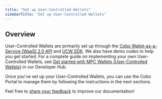 ```yaml
---
title: "Set up User-Controlled Wallets"
sidebarTitle: "Set up User-Controlled Wallets"
---
```


## Overview

User-Controlled Wallets are primarily set up through the [Cobo Wallet-as-a-Service (WaaS) 2.0 API](https://www.cobo.com/developers/v2/guides/overview/introduction) and [UCW SDK](https://www.cobo.com/developers/v2/developer-tools/quickstart-ucw-ios). We also have demo codes to help you get started. For a complete guide on implementing your own User-Controlled Wallets, see [Get started with MPC Wallets (User-Controlled Wallets)](https://www.cobo.com/developers/v2/guides/mpc-wallets/get-started-ucw) in our Developer Hub.

Once you've set up your User-Controlled Wallets, you can use the Cobo Portal to manage them by following the instructions in the next sections.

<Tip>Feel free to [share your feedback](https://forms.zohopublic.com/cobo/form/DocumentFeedbackForm/formperma/QvLOhxJv1_JMsJ-1dleZ8Itb_7rzN-LtgvsDdxosoVI?referrername=manuals) to improve our documentation!</Tip>